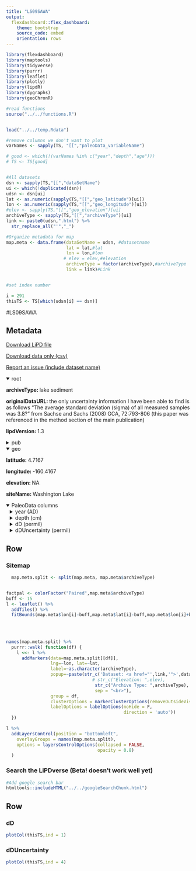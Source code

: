 ```yaml
---
title: "LS09SAWA"
output: 
  flexdashboard::flex_dashboard:
    theme: bootstrap
    source_code: embed
    orientation: rows
---
```


```r
library(flexdashboard)
library(maptools)
library(tidyverse)
library(purrr)
library(leaflet)
library(plotly)
library(lipdR)
library(dygraphs)
library(geoChronR)

#read functions
source("../../functions.R")


load("../../temp.Rdata")

#remove columns we don't want to plot
varNames <- sapply(TS, "[[","paleoData_variableName")

# good <- which(!(varNames %in% c("year","depth","age")))
# TS <- TS[good]


#All datasets
dsn <- sapply(TS,"[[","dataSetName")
ui <- which(!duplicated(dsn))
udsn <- dsn[ui]
lat <- as.numeric(sapply(TS,"[[","geo_latitude")[ui])
lon <- as.numeric(sapply(TS,"[[","geo_longitude")[ui])
#elev <- sapply(TS,"[[","geo_elevation")[ui]
archiveType <- sapply(TS,"[[","archiveType")[ui]
link <- paste0(udsn,".html") %>% 
  str_replace_all("'","_")

#Organize metadata for map
map.meta <- data.frame(dataSetName = udsn, #datasetname
                       lat = lat,#lat
                       lon = lon,#lon
                      # elev = elev,#elevation
                       archiveType = factor(archiveType),#archiveType
                       link = link)#Link


#set index number

i = 291
thisTS <- TS[which(udsn[i] == dsn)]
```
#LS09SAWA

Metadata {.sidebar}
-------------------------------------
[Download LiPD file](LS09SAWA.lpd)
            

[Download data only (csv)](LS09SAWA.csv)
            

[Report an issue (include dataset name)](https://github.com/nickmckay/LiPDverse/issues)

<details open style="margin-left: 0px">
<summary>root</summary>
<p style="margin-left: 0px"><strong>archiveType: </strong>lake sediment
<p style="margin-left: 0px"><strong>originalDataURL: </strong>the only uncertainty information I have been able to find is as follows "The average standard deviation (sigma) of all measured samples was 3.8?" from Sachse and Sachs (2008) GCA, 72:793-806 (this paper was referenced in the method section of the main publication)
<p style="margin-left: 0px"><strong>lipdVersion: </strong>1.3
</details>
<details>
<summary>pub</summary>
<details style="margin-left: 10px">
<summary>pub1</summary>
<p style="margin-left: 10px"><strong>author: </strong>Sachs, Julian P. , Sachse, Dirk , Smittenberg, Rienk H. , Zhang, Zhaohui , Battisti, David S. , Golubic, Stjepko
<p style="margin-left: 10px"><strong>journal: </strong>Nature Geoscience
<p style="margin-left: 10px"><strong>volume: </strong>2
<p style="margin-left: 10px"><strong>pages: </strong>-6
<p style="margin-left: 10px"><strong>pubYear: </strong>NA
<p style="margin-left: 10px"><strong>title: </strong>Southward movement of the Pacific intertropical convergence zone AD 1400?1850
<p style="margin-left: 10px"><strong>DOI: </strong>10.1038/NGEO554
</details>
<details style="margin-left: 10px">
<summary>pub2</summary>
<p style="margin-left: 10px"><strong>pubYear: </strong>NA
</details>
</details>
<details open style="margin-left: 0px">
<summary>geo</summary>
<p style="margin-left: 0px"><strong>latitude: </strong>4.7167
<p style="margin-left: 0px"><strong>longitude: </strong>-160.4167
<p style="margin-left: 0px"><strong>elevation: </strong>NA
<p style="margin-left: 0px"><strong>siteName: </strong>Washington Lake
</details>
<details open>
<summary>PaleoData columns</summary>
<details style="margin-left: 10px">
<summary>year (AD)</summary>
<p style="margin-left: 10px"><strong>TSid: </strong>MATd897713677
<p style="margin-left: 10px"><strong>variableName: </strong>year
<p style="margin-left: 10px"><strong>units: </strong>AD
<p style="margin-left: 10px"><strong>description: </strong>Year AD
</details>
<details style="margin-left: 10px">
<summary>depth (cm)</summary>
<p style="margin-left: 10px"><strong>TSid: </strong>MAT7e7340ce8a
<p style="margin-left: 10px"><strong>variableName: </strong>depth
<p style="margin-left: 10px"><strong>units: </strong>cm
<p style="margin-left: 10px"><strong>description: </strong>depth
</details>
<details style="margin-left: 10px">
<summary>dD (permil)</summary>
<p style="margin-left: 10px"><strong>TSid: </strong>LS09SAWA01A
<p style="margin-left: 10px"><strong>variableName: </strong>dD
<p style="margin-left: 10px"><strong>units: </strong>permil
<p style="margin-left: 10px"><strong>description: </strong>aquatic biomarker
<details>
<summary>interpretation</summary>
<details style="margin-left: 20px">
<summary>1</summary>
<p style="margin-left: 20px"><strong>basis: </strong>Sachs and Sachse 2008, GCA , 72:793-806. Conclusions of the paper are about moisture balance (P-E) in the tropical Pacific.
<p style="margin-left: 20px"><strong>interpDirection: </strong>positive
<p style="margin-left: 20px"><strong>scope: </strong>climate
<p style="margin-left: 20px"><strong>seasonality: </strong>annual
<p style="margin-left: 20px"><strong>variable: </strong>moisture balance (P-E)
<p style="margin-left: 20px"><strong>variableDetail: </strong>air
<p style="margin-left: 20px"><strong>direction: </strong>positive
</details>
<details style="margin-left: 20px">
<summary>2</summary>
<p style="margin-left: 20px"><strong>basis: </strong>Sachs and Sachse 2008, GCA , 72:793-806
<p style="margin-left: 20px"><strong>direction: </strong>positive
<p style="margin-left: 20px"><strong>inferredMaterial: </strong>lake water
<p style="margin-left: 20px"><strong>mathematicalRelation: </strong>linear
<p style="margin-left: 20px"><strong>rank: </strong>2
<p style="margin-left: 20px"><strong>scope: </strong>isotope
<p style="margin-left: 20px"><strong>seasonality: </strong>annual
<p style="margin-left: 20px"><strong>variable: </strong>Salinity
<p style="margin-left: 20px"><strong>coefficient: </strong>NA
<p style="margin-left: 20px"><strong>fraction: </strong>NA
</details>
<details style="margin-left: 20px">
<summary>3</summary>
<p style="margin-left: 20px"><strong>basis: </strong>This paper and Sachs and Sachse 2008, GCA , 72:793-806. "dD values of lipids...were closely correlated with salinity, owing to a decrease in D/H fractionation between lipids and source water as salinity increases. TLE dD values can therefore be used as a salinity indicator in hypersaline evnrionments such as those at Christmas Island".
<p style="margin-left: 20px"><strong>direction: </strong>positive
<p style="margin-left: 20px"><strong>inferredMaterial: </strong>lake water
<p style="margin-left: 20px"><strong>mathematicalRelation: </strong>linear
<p style="margin-left: 20px"><strong>rank: </strong>1
<p style="margin-left: 20px"><strong>scope: </strong>isotope
<p style="margin-left: 20px"><strong>seasonality: </strong>annual
<p style="margin-left: 20px"><strong>variable: </strong>Salinity
<p style="margin-left: 20px"><strong>coefficient: </strong>NA
<p style="margin-left: 20px"><strong>fraction: </strong>NA
</details>
<details style="margin-left: 20px">
<summary>4</summary>
<p style="margin-left: 20px"><strong>coefficient: </strong>NA
<p style="margin-left: 20px"><strong>fraction: </strong>NA
<p style="margin-left: 20px"><strong>rank: </strong>NA
<p style="margin-left: 20px"><strong>scope: </strong>isotope
</details>
</details>
</details>
<details style="margin-left: 10px">
<summary>dDUncertainty (permil)</summary>
<p style="margin-left: 10px"><strong>TSid: </strong>LPD757c20b9
<p style="margin-left: 10px"><strong>variableName: </strong>dDUncertainty
<p style="margin-left: 10px"><strong>units: </strong>permil
<p style="margin-left: 10px"><strong>description: </strong>stdev of d2H of aquatic biomarker
<details>
<summary>interpretation</summary>
<details style="margin-left: 20px">
<summary>1</summary>
<p style="margin-left: 20px"><strong>scope: </strong>climate
</details>
<details style="margin-left: 20px">
<summary>2</summary>
<p style="margin-left: 20px"><strong>coefficient: </strong>NA
<p style="margin-left: 20px"><strong>fraction: </strong>NA
<p style="margin-left: 20px"><strong>rank: </strong>NA
<p style="margin-left: 20px"><strong>scope: </strong>isotope
</details>
<details style="margin-left: 20px">
<summary>3</summary>
<p style="margin-left: 20px"><strong>coefficient: </strong>NA
<p style="margin-left: 20px"><strong>fraction: </strong>NA
<p style="margin-left: 20px"><strong>rank: </strong>NA
<p style="margin-left: 20px"><strong>scope: </strong>isotope
</details>
<details style="margin-left: 20px">
<summary>4</summary>
<p style="margin-left: 20px"><strong>coefficient: </strong>NA
<p style="margin-left: 20px"><strong>fraction: </strong>NA
<p style="margin-left: 20px"><strong>rank: </strong>NA
<p style="margin-left: 20px"><strong>scope: </strong>isotope
</details>
</details>
</details>

Row {.tabset .tabset-fade}
-----------------------------------------------------------------------

### Sitemap

```r
  map.meta.split <- split(map.meta, map.meta$archiveType)


factpal <- colorFactor("Paired",map.meta$archiveType)
buff <- 15
l <- leaflet() %>% 
  addTiles() %>% 
  fitBounds(map.meta$lon[i]-buff,map.meta$lat[i]-buff,map.meta$lon[i]+buff,map.meta$lat[i]+buff)
  

  
  
names(map.meta.split) %>%
  purrr::walk( function(df) {
    l <<- l %>%
      addMarkers(data=map.meta.split[[df]],
                 lng=~lon, lat=~lat,
                 label=~as.character(archiveType),
                 popup=~paste(str_c('Dataset: <a href="',link,'">',dataSetName,'</a>'),
                                 # str_c("Elevation: ",elev),
                                  str_c("Archive Type: ",archiveType),
                                  sep = "<br>"),
                 group = df,
                 clusterOptions = markerClusterOptions(removeOutsideVisibleBounds = F),
                 labelOptions = labelOptions(noHide = F,
                                             direction = 'auto'))
  })

l %>%
  addLayersControl(position = "bottomleft",
    overlayGroups = names(map.meta.split),
    options = layersControlOptions(collapsed = FALSE,
                                   opacity = 0.8)
  )
```

### Search the LiPDverse (Beta! doesn't work well yet)
```r
#Add google search bar
htmltools::includeHTML("../../googleSearchChunk.html")
```


Row {.tabset .tabset-fade}
-----------------------------------------------------------------------

### dD
```r
plotCol(thisTS,ind = 1)
```

### dDUncertainty
```r
plotCol(thisTS,ind = 4)
```
